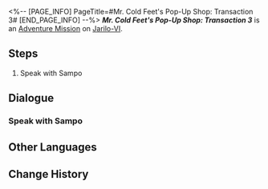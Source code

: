 <%-- [PAGE_INFO]
PageTitle=#Mr. Cold Feet's Pop-Up Shop: Transaction 3#
[END_PAGE_INFO] --%>
{{Stub|Dialogue.}}
{{Mission Infobox
|id            = 8026203
|title         = 
|image         = <!--Mission Mr. Cold Feet's Pop-Up Shop Transaction 3.png-->
|type          = Adventure
|event_name    = 
|chapter       = 
|requirements  = [[Adventure Mission]] ''[[Mr. Cold Feet's Pop-Up Shop: Transaction 2]]'' completed
|summary       = <!--official mission summary from Fate's Atlas-->
|characters    = Trailblazer
|startLocation = [[Jarilo-VI]] - [[Administrative District]]
|world         = Jarilo-VI
|area          = Administrative District
|prev          = Mr. Cold Feet's Pop-Up Shop: Transaction 2
|next          = Mr. Cold Feet's Pop-Up Shop: Transaction 4
|rewards       = Credit*1,000
}}
'''''Mr. Cold Feet's Pop-Up Shop: Transaction 3''''' is an [[Adventure Mission]] on [[Jarilo-VI]].

==Steps==
# Speak with Sampo

<!--
==Gameplay Notes==

--><!--
==Trial Character==

-->
==Dialogue==
{{Stub Dialogue}}

===Speak with Sampo===
{{Mission Description|type=adventure|location=Administrative District|Sampo is about to add some new treasures to the store... but before that, he still needs your help.}}
{{Dialogue Start}}
:{{tx}}
{{Dialogue End}}

==Other Languages==
{{Other Languages
|en   = Mr. Cold Feet's Pop-Up Shop: Transaction 3
|zhs  = 寒腿叔叔的小店·第三单
|zht  = 寒腿叔叔的小店•第三單
|ja   = コールドフットマート・第3回
|ko   = 춥다리 아저씨의 가게·3차 주문
|es   = Tienda del Sr. Pies Fríos: Pedido 3
|fr   = Boutique de monsieur Patfroide - Transaction 3
|ru   = Лавка Дядюшки Мерзляка: Заказ третий
|th   = ร้านคุณชายขาแข็ง: รายการที่ 3
|vi   = Tiệm Quý Ngài Chân Lạnh - Đơn Hàng 3
|de   = Herr Kaltfuß’ Laden: Transaktion 3
|id   = Toko Tuan Kaki Dingin: Transaksi 3
|pt   = Loja do Sr. Pé-Frio: Transação 3
}}

==Change History==
{{Change History|2.6}}
